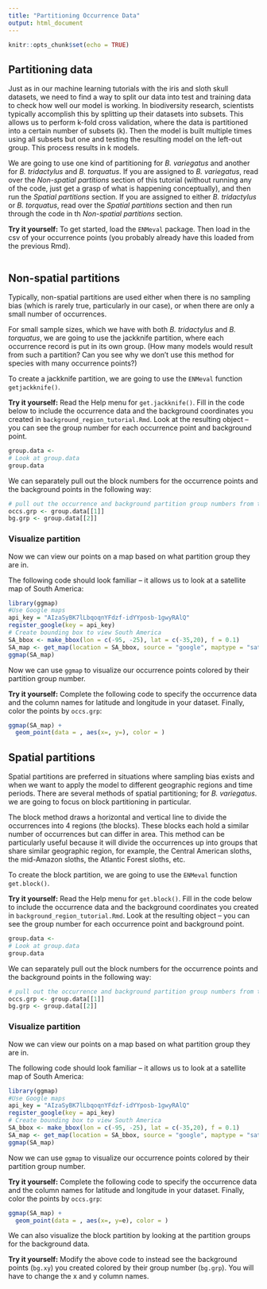 ```yaml
---
title: "Partitioning Occurrence Data"
output: html_document
---
```


```r
knitr::opts_chunk$set(echo = TRUE)
```

## Partitioning data

Just as in our machine learning tutorials with the iris and sloth skull datasets, we need to find a way to split our data into test and training data to check how well our model is working. In biodiversity research, scientists typically accomplish this by splitting up their datasets into subsets. This allows us to perform k-fold cross validation, where the data is partitioned into a certain number of subsets (k). Then the model is built multiple times using all subsets but one and testing the resulting model on the left-out group. This process results in k models.

We are going to use one kind of partitioning for *B. variegatus* and another for *B. tridactylus* and *B. torquatus*. If you are assigned to *B. variegatus*, read over the *Non-spatial partitions* section of this tutorial (without running any of the code, just get a grasp of what is happening conceptually), and then run the *Spatial partitions* section. If you are assigned to either *B. tridactylus* or *B. torquatus*, read over the *Spatial partitions* section and then run through the code in th *Non-spatial partitions* section.

**Try it yourself:** To get started, load the `ENMeval` package. Then load in the csv of your occurrence points (you probably already have this loaded from the previous Rmd).

```r

```


## Non-spatial partitions

Typically, non-spatial partitions are used either when there is no sampling bias (which is rarely true, particularly in our case), or when there are only a small number of occurrences.

For small sample sizes, which we have with both *B. tridactylus* and *B. torquatus*, we are going to use the jackknife partition, where each occurrence record is put in its own group. (How many models would result from such a partition? Can you see why we don't use this method for species with many occurrence points?)

To create a jackknife partition, we are going to use the `ENMeval` function `getjackknife()`.

**Try it yourself:** Read the Help menu for `get.jackknife()`. Fill in the code below to include the occurrence data and the background coordinates you created in `background_region_tutorial.Rmd`. Look at the resulting object -- you can see the group number for each occurrence point and background point.

```r
group.data <-
# Look at group.data
group.data
```

We can separately pull out the block numbers for the occurrence points and the background points in the following way:

```r
# pull out the occurrence and background partition group numbers from the list
occs.grp <- group.data[[1]]
bg.grp <- group.data[[2]]
```

### Visualize partition

Now we can view our points on a map based on what partition group they are in.

The following code should look familiar -- it allows us to look at a satellite map of South America:

```r
library(ggmap)
#Use Google maps
api_key = "AIzaSyBK7lLbqoqnYFdzf-idYYposb-1gwyRAlQ"
register_google(key = api_key)
# Create bounding box to view South America
SA_bbox <- make_bbox(lon = c(-95, -25), lat = c(-35,20), f = 0.1)
SA_map <- get_map(location = SA_bbox, source = "google", maptype = "satellite")
ggmap(SA_map)
```

Now we can use `ggmap` to visualize our occurrence points colored by their partition group number.

**Try it yourself:** Complete the following code to specify the occurrence data and the column names for latitude and longitude in your dataset. Finally, color the points by `occs.grp`:

```r
ggmap(SA_map) +
  geom_point(data = , aes(x=, y=), color = )
```


## Spatial partitions

Spatial partitions are preferred in situations where sampling bias exists and when we want to apply the model to different geographic regions and time periods. There are several methods of spatial partitioning; for *B. variegatus*. we are going to focus on block partitioning in particular.

The block method draws a horizontal and vertical line to divide the occurrences into 4 regions (the blocks). These blocks each hold a similar number of occurrences but can differ in area. This method can be particularly useful because it will divide the occurrences up into groups that share similar geographic region, for example, the Central American sloths, the mid-Amazon sloths, the Atlantic Forest sloths, etc.

To create the block partition, we are going to use the `ENMeval` function `get.block()`.

**Try it yourself:** Read the Help menu for `get.block()`. Fill in the code below to include the occurrence data and the background coordinates you created in `background_region_tutorial.Rmd`. Look at the resulting object -- you can see the group number for each occurrence point and background point.

```r
group.data <-
# Look at group.data
group.data
```

We can separately pull out the block numbers for the occurrence points and the background points in the following way:

```r
# pull out the occurrence and background partition group numbers from the list
occs.grp <- group.data[[1]]
bg.grp <- group.data[[2]]
```

### Visualize partition

Now we can view our points on a map based on what partition group they are in.

The following code should look familiar -- it allows us to look at a satellite map of South America:

```r
library(ggmap)
#Use Google maps
api_key = "AIzaSyBK7lLbqoqnYFdzf-idYYposb-1gwyRAlQ"
register_google(key = api_key)
# Create bounding box to view South America
SA_bbox <- make_bbox(lon = c(-95, -25), lat = c(-35,20), f = 0.1)
SA_map <- get_map(location = SA_bbox, source = "google", maptype = "satellite")
ggmap(SA_map)
```

Now we can use `ggmap` to visualize our occurrence points colored by their partition group number.

**Try it yourself:** Complete the following code to specify the occurrence data and the column names for latitude and longitude in your dataset. Finally, color the points by `occs.grp`:

```r
ggmap(SA_map) +
  geom_point(data = , aes(x=, y=e), color = )
```

We can also visualize the block partition by looking at the partition groups for the background data.

**Try it yourself:** Modify the above code to instead see the background points (`bg.xy`) you created colored by their group number (`bg.grp`). You will have to change the x and y column names.

```r

```






